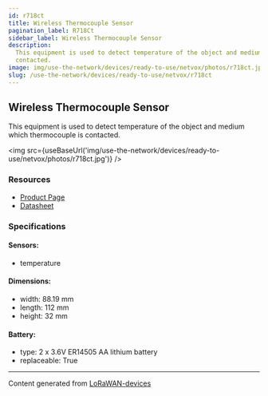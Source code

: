 ```yaml
---
id: r718ct
title: Wireless Thermocouple Sensor
pagination_label: R718Ct
sidebar_label: Wireless Thermocouple Sensor
description:
  This equipment is used to detect temperature of the object and medium which thermocouple is
  contacted.
image: img/use-the-network/devices/ready-to-use/netvox/photos/r718ct.jpg
slug: /use-the-network/devices/ready-to-use/netvox/r718ct
---
```



## Wireless Thermocouple Sensor

This equipment is used to detect temperature of the object and medium which thermocouple is
contacted.

<img src={useBaseUrl('img/use-the-network/devices/ready-to-use/netvox/photos/r718ct.jpg')} />

### Resources

- [Product Page](http://www.netvox.com.tw/product.asp?pro=R718CT)
- [Datasheet](http://www.netvox.com.tw/um/R718CT/R718CTdatasheet.pdf)

### Specifications

#### Sensors:

- temperature

#### Dimensions:

- width: 88.19 mm
- length: 112 mm
- height: 32 mm

#### Battery:

- type: 2 x 3.6V ER14505 AA lithium battery
- replaceable: True

---

Content generated from [LoRaWAN-devices](https://github.com/TheThingsNetwork/lorawan-devices)
